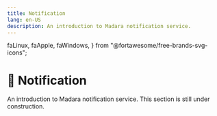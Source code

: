 ```yaml
---
title: Notification
lang: en-US
description: An introduction to Madara notification service.
---
```


  faLinux,
  faApple,
  faWindows,
} from "@fortawesome/free-brands-svg-icons";

# 🚧 Notification

<Callout type="warning" emoji="⚠️">
  An introduction to Madara notification service. This section is still under construction.
</Callout>